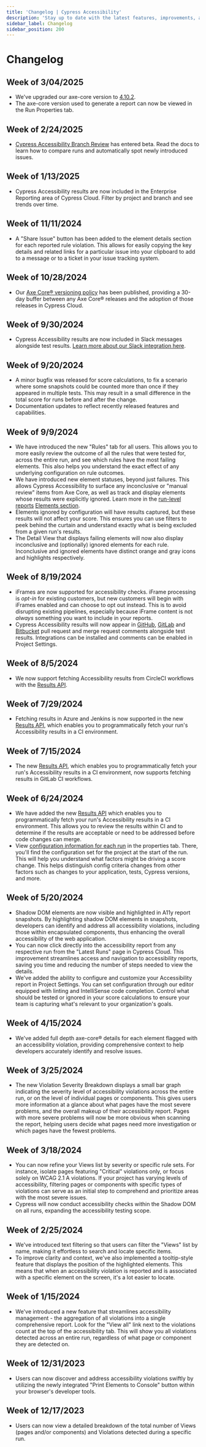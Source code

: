 ```yaml
---
title: 'Changelog | Cypress Accessibility'
description: 'Stay up to date with the latest features, improvements, and bug fixes for Cypress Accessibility.'
sidebar_label: Changelog
sidebar_position: 200
---
```


<ProductHeading product="accessibility" />

# Changelog

## Week of 3/04/2025

- We've upgraded our axe-core version to [4.10.2](https://docs.deque.com/axe-release-impact/4.10.2/en/release-notes).
- The axe-core version used to generate a report can now be viewed in the Run Properties tab. 

## Week of 2/24/2025

- [Cypress Accessibility Branch Review](/accessibility/core-concepts/comparing-reports) has entered beta. Read the docs to learn how to compare runs and automatically spot newly introduced issues.

## Week of 1/13/2025

- Cypress Accessibility results are now included in the Enterprise Reporting area of Cypress Cloud. Filter by project and branch and see trends over time.

## Week of 11/11/2024

- A "Share Issue" button has been added to the element details section for each reported rule violation. This allows for easily copying the key details and related links for a particular issue into your clipboard to add to a message or to a ticket in your issue tracking system.

## Week of 10/28/2024

- Our [Axe Core® versioning policy](/accessibility/core-concepts/how-it-works#Axe-Core-updates) has been published, providing a 30-day buffer between any Axe Core® releases and the adoption of those releases in Cypress Cloud.

## Week of 9/30/2024

- Cypress Accessibility results are now included in Slack messages alongside test results. [Learn more about our Slack integration here](/cloud/integrations/slack).

## Week of 9/20/2024

- A minor bugfix was released for score calculations, to fix a scenario where some snapshots could be counted more than once if they appeared in multiple tests. This may result in a small difference in the total score for runs before and after the change.
- Documentation updates to reflect recently released features and capabilities.

## Week of 9/9/2024

- We have introduced the new "Rules" tab for all users. This allows you to more easily review the outcome of all the rules that were tested for, across the entire run, and see which rules have the most failing elements. This also helps you understand the exact effect of any underlying configuration on rule outcomes.
- We have introduced new element statuses, beyond just failures. This allows Cypress Accessibility to surface any inconclusive or "manual review" items from Axe Core, as well as track and display elements whose results were explicitly ignored. Learn more in the [run-level reports](/accessibility/core-concepts/run-level-reports) [Elements section](/accessibility/core-concepts/run-level-reports#Elements).
- Elements ignored by configuration will have results captured, but these results will not affect your score. This ensures you can use filters to peek behind the curtain and understand exactly what is being excluded from a given run's results.
- The Detail View that displays failing elements will now also display inconclusive and (optionally) ignored elements for each rule. Inconclusive and ignored elements have distinct orange and gray icons and highlights respectively.

## Week of 8/19/2024

- iFrames are now supported for accessibility checks. iFrame processing is _opt-in_ for existing customers, but new customers will begin with iFrames enabled and can choose to opt out instead. This is to avoid disrupting existing pipelines, especially because iFrame content is not _always_ something you want to include in your reports.
- Cypress Accessibility results will now appear in [GitHub](/cloud/integrations/source-control/github), [GitLab](/cloud/integrations/source-control/gitlab) and [Bitbucket](/cloud/integrations/source-control/bitbucket) pull request and merge request comments alongside test results. Integrations can be installed and comments can be enabled in Project Settings.

## Week of 8/5/2024

- We now support fetching Accessibility results from CircleCI workflows with the [Results API](/accessibility/results-api).

## Week of 7/29/2024

- Fetching results in Azure and Jenkins is now supported in the new [Results API](/accessibility/results-api), which enables you to programmatically fetch your run's Accessibility results in a CI environment.

## Week of 7/15/2024

- The new [Results API](/accessibility/results-api), which enables you to programmatically fetch your run's Accessibility results in a CI environment, now supports fetching results in GitLab CI workflows.

## Week of 6/24/2024

- We have added the new [Results API](/accessibility/results-api) which enables you to programmatically fetch your run's Accessibility results in a CI environment. This allows you to review the results within CI and to determine if the results are acceptable or need to be addressed before code changes can merge.
- View [configuration information for each run](/accessibility/configuration/overview#Viewing-Configuration-for-a-Run) in the properties tab. There, you'll find the configuration set for the project at the start of the run. This will help you understand what factors might be driving a score change. This helps distinguish config criteria changes from other factors such as changes to your application, tests, Cypress versions, and more.

## Week of 5/20/2024

- Shadow DOM elements are now visible and highlighted in A11y report snapshots. By highlighting shadow DOM elements in snapshots, developers can identify and address all accessibility violations, including those within encapsulated components, thus enhancing the overall accessibility of the web application.
- You can now click directly into the accessibility report from any respective run from the "Latest Runs" page in Cypress Cloud. This improvement streamlines access and navigation to accessibility reports, saving you time and reducing the number of steps needed to view the details.
- We've added the ability to configure and customize your Accessibility report in Project Settings. You can set configuration through our editor equipped with linting and IntelliSense code completion. Control what should be tested or ignored in your score calculations to ensure your team is capturing what's relevant to your organization's goals.

## Week of 4/15/2024

- We've added full depth axe-core® details for each element flagged with an accessibility violation, providing comprehensive context to help developers accurately identify and resolve issues.

## Week of 3/25/2024

- The new Violation Severity Breakdown displays a small bar graph indicating the severity level of accessibility violations across the entire run, or on the level of individual pages or components. This gives users more information at a glance about what pages have the most severe problems, and the overall makeup of their accessibility report. Pages with more severe problems will now be more obvious when scanning the report, helping users decide what pages need more investigation or which pages have the fewest problems.

## Week of 3/18/2024

- You can now refine your Views list by severity or specific rule sets. For instance, isolate pages featuring "Critical" violations only, or focus solely on WCAG 2.1 A violations. If your project has varying levels of accessibility, filtering pages or components with specific types of violations can serve as an initial step to comprehend and prioritize areas with the most severe issues.
- Cypress will now conduct accessibility checks within the Shadow DOM on all runs, expanding the accessibility testing scope.

## Week of 2/25/2024

- We've introduced text filtering so that users can filter the "Views" list by name, making it effortless to search and locate specific items.
- To improve clarity and context, we've also implemented a tooltip-style feature that displays the position of the highlighted elements. This means that when an accessibility violation is reported and is associated with a specific element on the screen, it's a lot easier to locate.

## Week of 1/15/2024

- We've introduced a new feature that streamlines accessibility management - the aggregation of all violations into a single comprehensive report. Look for the "View all" link next to the violations count at the top of the accessibility tab. This will show you all violations detected across an entire run, regardless of what page or component they are detected on.

## Week of 12/31/2023

- Users can now discover and address accessibility violations swiftly by utilizing the newly integrated "Print Elements to Console" button within your browser's developer tools.

## Week of 12/17/2023

- Users can now view a detailed breakdown of the total number of Views (pages and/or components) and Violations detected during a specific run.
